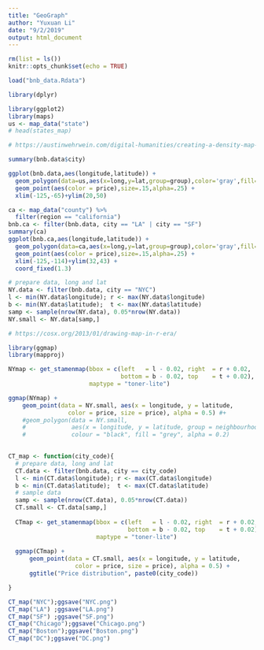 ---
title: "GeoGraph"
author: "Yuxuan Li"
date: "9/2/2019"
output: html_document
---

```{r setup, include=FALSE}
rm(list = ls())
knitr::opts_chunk$set(echo = TRUE)

load("bnb_data.Rdata") 

library(dplyr)
```


```{r USmap}
library(ggplot2)
library(maps)
us <- map_data("state")
# head(states_map)
```


```{r usmap}
# https://austinwehrwein.com/digital-humanities/creating-a-density-map-in-r-with-zipcodes/

summary(bnb.data$city)

ggplot(bnb.data,aes(longitude,latitude)) +
  geom_polygon(data=us,aes(x=long,y=lat,group=group),color='gray',fill=NA,alpha=.35)+
  geom_point(aes(color = price),size=.15,alpha=.25) +
  xlim(-125,-65)+ylim(20,50)

ca <- map_data("county") %>%
  filter(region == "california")
bnb.ca <- filter(bnb.data, city == "LA" | city == "SF")
summary(ca)
ggplot(bnb.ca,aes(longitude,latitude)) +
  geom_polygon(data=ca,aes(x=long,y=lat,group=group),color='gray',fill=NA,alpha=.35)+
  geom_point(aes(color = price),size=.15,alpha=.25) +
  xlim(-125,-114)+ylim(32,43) + 
  coord_fixed(1.3)
```

```{r NYmap}

# prepare data, long and lat
NY.data <- filter(bnb.data, city == "NYC")
l <- min(NY.data$longitude); r <- max(NY.data$longitude)
b <- min(NY.data$latitude);  t <- max(NY.data$latitude)
samp <- sample(nrow(NY.data), 0.05*nrow(NY.data))
NY.small <- NY.data[samp,]

# https://cosx.org/2013/01/drawing-map-in-r-era/

library(ggmap)
library(mapproj)

NYmap <- get_stamenmap(bbox = c(left   = l - 0.02, right  = r + 0.02,
                                bottom = b - 0.02, top    = t + 0.02),
                       maptype = "toner-lite")

ggmap(NYmap) +
    geom_point(data = NY.small, aes(x = longitude, y = latitude,
                 color = price, size = price), alpha = 0.5) #+ 
    #geom_polygon(data = NY.small, 
    #             aes(x = longitude, y = latitude, group = neighbourhood), 
    #             colour = "black", fill = "grey", alpha = 0.2)
  

```

```{r city map}

CT_map <- function(city_code){
  # prepare data, long and lat
  CT.data <- filter(bnb.data, city == city_code)
  l <- min(CT.data$longitude); r <- max(CT.data$longitude)
  b <- min(CT.data$latitude);  t <- max(CT.data$latitude)
  # sample data
  samp <- sample(nrow(CT.data), 0.05*nrow(CT.data))
  CT.small <- CT.data[samp,]
  
  CTmap <- get_stamenmap(bbox = c(left   = l - 0.02, right  = r + 0.02,
                                  bottom = b - 0.02, top    = t + 0.02),
                         maptype = "toner-lite")
  
  ggmap(CTmap) +
      geom_point(data = CT.small, aes(x = longitude, y = latitude,
                   color = price, size = price), alpha = 0.5) + 
      ggtitle("Price distribution", paste0(city_code))

}

CT_map("NYC");ggsave("NYC.png")
CT_map("LA") ;ggsave("LA.png")
CT_map("SF") ;ggsave("SF.png")
CT_map("Chicago");ggsave("Chicago.png")
CT_map("Boston");ggsave("Boston.png")
CT_map("DC");ggsave("DC.png")
```